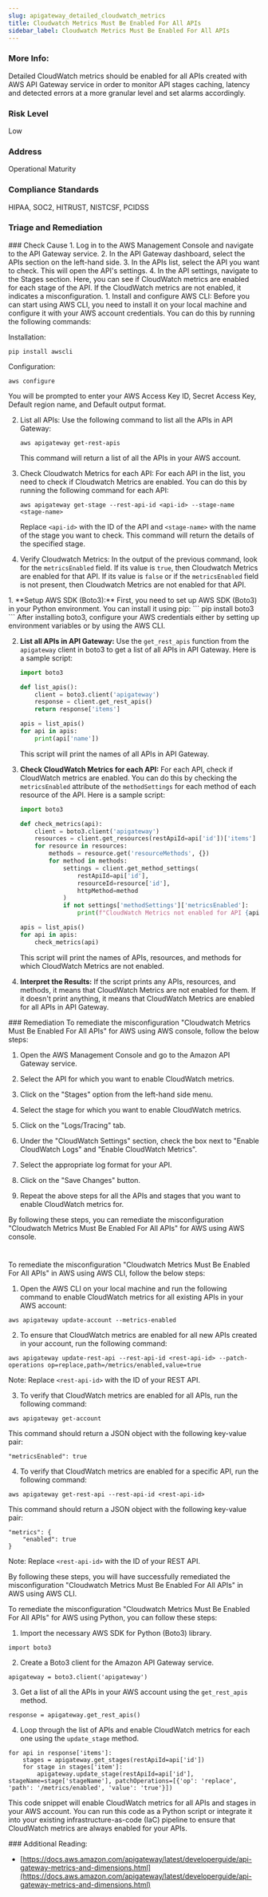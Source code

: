 ```yaml
---
slug: apigateway_detailed_cloudwatch_metrics
title: Cloudwatch Metrics Must Be Enabled For All APIs
sidebar_label: Cloudwatch Metrics Must Be Enabled For All APIs
---
```


### More Info:

Detailed CloudWatch metrics should be enabled for all APIs created with AWS API Gateway service in order to monitor API stages caching, latency and detected errors at a more granular level and set alarms accordingly.

### Risk Level

Low

### Address

Operational Maturity

### Compliance Standards

HIPAA, SOC2, HITRUST, NISTCSF, PCIDSS


### Triage and Remediation
<Tabs>

<Tab title='Cause'>
### Check Cause
<AccordionGroup>
<Accordion title='Using Console' defaultOpen='true'>
1. Log in to the AWS Management Console and navigate to the API Gateway service.
2. In the API Gateway dashboard, select the APIs section on the left-hand side.
3. In the APIs list, select the API you want to check. This will open the API's settings.
4. In the API settings, navigate to the Stages section. Here, you can see if CloudWatch metrics are enabled for each stage of the API. If the CloudWatch metrics are not enabled, it indicates a misconfiguration.
</Accordion>

<Accordion title='Using CLI'>
1. Install and configure AWS CLI: Before you can start using AWS CLI, you need to install it on your local machine and configure it with your AWS account credentials. You can do this by running the following commands:

   Installation:
   ```
   pip install awscli
   ```
   Configuration:
   ```
   aws configure
   ```
   You will be prompted to enter your AWS Access Key ID, Secret Access Key, Default region name, and Default output format.

2. List all APIs: Use the following command to list all the APIs in API Gateway:
   ```
   aws apigateway get-rest-apis
   ```
   This command will return a list of all the APIs in your AWS account.

3. Check Cloudwatch Metrics for each API: For each API in the list, you need to check if Cloudwatch Metrics are enabled. You can do this by running the following command for each API:
   ```
   aws apigateway get-stage --rest-api-id <api-id> --stage-name <stage-name>
   ```
   Replace `<api-id>` with the ID of the API and `<stage-name>` with the name of the stage you want to check. This command will return the details of the specified stage.

4. Verify Cloudwatch Metrics: In the output of the previous command, look for the `metricsEnabled` field. If its value is `true`, then Cloudwatch Metrics are enabled for that API. If its value is `false` or if the `metricsEnabled` field is not present, then Cloudwatch Metrics are not enabled for that API.
</Accordion>

<Accordion title='Using Python'>
1. **Setup AWS SDK (Boto3):**
   First, you need to set up AWS SDK (Boto3) in your Python environment. You can install it using pip:
   ```
   pip install boto3
   ```
   After installing boto3, configure your AWS credentials either by setting up environment variables or by using the AWS CLI.

2. **List all APIs in API Gateway:**
   Use the `get_rest_apis` function from the `apigateway` client in boto3 to get a list of all APIs in API Gateway. Here is a sample script:
   ```python
   import boto3

   def list_apis():
       client = boto3.client('apigateway')
       response = client.get_rest_apis()
       return response['items']

   apis = list_apis()
   for api in apis:
       print(api['name'])
   ```
   This script will print the names of all APIs in API Gateway.

3. **Check CloudWatch Metrics for each API:**
   For each API, check if CloudWatch metrics are enabled. You can do this by checking the `metricsEnabled` attribute of the `methodSettings` for each method of each resource of the API. Here is a sample script:
   ```python
   import boto3

   def check_metrics(api):
       client = boto3.client('apigateway')
       resources = client.get_resources(restApiId=api['id'])['items']
       for resource in resources:
           methods = resource.get('resourceMethods', {})
           for method in methods:
               settings = client.get_method_settings(
                   restApiId=api['id'],
                   resourceId=resource['id'],
                   httpMethod=method
               )
               if not settings['methodSettings']['metricsEnabled']:
                   print(f"CloudWatch Metrics not enabled for API {api['name']}, resource {resource['path']}, method {method}")

   apis = list_apis()
   for api in apis:
       check_metrics(api)
   ```
   This script will print the names of APIs, resources, and methods for which CloudWatch Metrics are not enabled.

4. **Interpret the Results:**
   If the script prints any APIs, resources, and methods, it means that CloudWatch Metrics are not enabled for them. If it doesn't print anything, it means that CloudWatch Metrics are enabled for all APIs in API Gateway.
</Accordion>

</AccordionGroup>
</Tab>

<Tab title='Remediation'>
### Remediation

<AccordionGroup>
<Accordion title='Using Console' defaultOpen='true'>
To remediate the misconfiguration "Cloudwatch Metrics Must Be Enabled For All APIs" for AWS using AWS console, follow the below steps:

1. Open the AWS Management Console and go to the Amazon API Gateway service.

2. Select the API for which you want to enable CloudWatch metrics.

3. Click on the "Stages" option from the left-hand side menu.

4. Select the stage for which you want to enable CloudWatch metrics.

5. Click on the "Logs/Tracing" tab.

6. Under the "CloudWatch Settings" section, check the box next to "Enable CloudWatch Logs" and "Enable CloudWatch Metrics".

7. Select the appropriate log format for your API.

8. Click on the "Save Changes" button.

9. Repeat the above steps for all the APIs and stages that you want to enable CloudWatch metrics for.

By following these steps, you can remediate the misconfiguration "Cloudwatch Metrics Must Be Enabled For All APIs" for AWS using AWS console.

#
</Accordion>

<Accordion title='Using CLI'>
To remediate the misconfiguration "Cloudwatch Metrics Must Be Enabled For All APIs" in AWS using AWS CLI, follow the below steps:

1. Open the AWS CLI on your local machine and run the following command to enable CloudWatch metrics for all existing APIs in your AWS account:

```
aws apigateway update-account --metrics-enabled
```

2. To ensure that CloudWatch metrics are enabled for all new APIs created in your account, run the following command:

```
aws apigateway update-rest-api --rest-api-id <rest-api-id> --patch-operations op=replace,path=/metrics/enabled,value=true
```

Note: Replace `<rest-api-id>` with the ID of your REST API.

3. To verify that CloudWatch metrics are enabled for all APIs, run the following command:

```
aws apigateway get-account
```

This command should return a JSON object with the following key-value pair:

```
"metricsEnabled": true
```

4. To verify that CloudWatch metrics are enabled for a specific API, run the following command:

```
aws apigateway get-rest-api --rest-api-id <rest-api-id>
```

This command should return a JSON object with the following key-value pair:

```
"metrics": {
    "enabled": true
}
```

Note: Replace `<rest-api-id>` with the ID of your REST API.

By following these steps, you will have successfully remediated the misconfiguration "Cloudwatch Metrics Must Be Enabled For All APIs" in AWS using AWS CLI.
</Accordion>

<Accordion title='Using Python'>
To remediate the misconfiguration "Cloudwatch Metrics Must Be Enabled For All APIs" for AWS using Python, you can follow these steps:

1. Import the necessary AWS SDK for Python (Boto3) library.

```
import boto3
```

2. Create a Boto3 client for the Amazon API Gateway service.

```
apigateway = boto3.client('apigateway')
```

3. Get a list of all the APIs in your AWS account using the `get_rest_apis` method.

```
response = apigateway.get_rest_apis()
```

4. Loop through the list of APIs and enable CloudWatch metrics for each one using the `update_stage` method.

```
for api in response['items']:
    stages = apigateway.get_stages(restApiId=api['id'])
    for stage in stages['item']:
        apigateway.update_stage(restApiId=api['id'], stageName=stage['stageName'], patchOperations=[{'op': 'replace', 'path': '/metrics/enabled', 'value': 'true'}])
```

This code snippet will enable CloudWatch metrics for all APIs and stages in your AWS account. You can run this code as a Python script or integrate it into your existing infrastructure-as-code (IaC) pipeline to ensure that CloudWatch metrics are always enabled for your APIs.
</Accordion>

</AccordionGroup>
</Tab>
</Tabs>
### Additional Reading:

- [https://docs.aws.amazon.com/apigateway/latest/developerguide/api-gateway-metrics-and-dimensions.html](https://docs.aws.amazon.com/apigateway/latest/developerguide/api-gateway-metrics-and-dimensions.html) 

